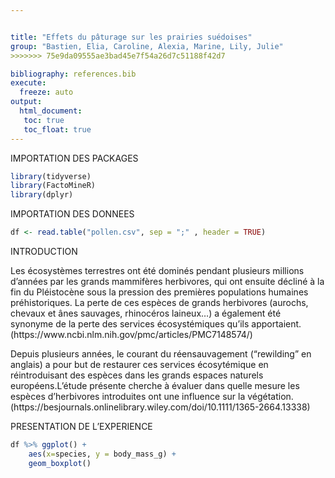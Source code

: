 ```yaml
---


title: "Effets du pâturage sur les prairies suédoises"
group: "Bastien, Elia, Caroline, Alexia, Marine, Lily, Julie" 
>>>>>>> 75e9da09555ae3bad45e7f54a26d7c51188f42d7

bibliography: references.bib
execute: 
  freeze: auto
output: 
  html_document:
   toc: true
   toc_float: true
---
```

IMPORTATION DES PACKAGES

```r
library(tidyverse)
library(FactoMineR)
library(dplyr)
```

IMPORTATION DES DONNEES

```r
df <- read.table("pollen.csv", sep = ";" , header = TRUE)
```

INTRODUCTION 

Les écosystèmes terrestres ont été dominés pendant plusieurs millions d'années par les grands mammifères herbivores, qui ont ensuite décliné à la fin du Pléistocène sous la pression des premières populations humaines préhistoriques. La perte de ces espèces de grands herbivores (aurochs, chevaux et ânes sauvages, rhinocéros laineux...) a également été synonyme de la perte des services écosystémiques qu'ils apportaient. (https://www.ncbi.nlm.nih.gov/pmc/articles/PMC7148574/)

Depuis plusieurs années, le courant du réensauvagement ("rewilding" en anglais) a pour but de restaurer ces services écosytémique en réintroduisant des espèces dans les grands espaces naturels européens.L'étude présente cherche à évaluer dans quelle mesure les espèces d'herbivores introduites ont une influence sur la végétation. (https://besjournals.onlinelibrary.wiley.com/doi/10.1111/1365-2664.13338)


PRESENTATION DE L'EXPERIENCE






```r
df %>% ggplot() +
	aes(x=species, y = body_mass_g) +
	geom_boxplot()  
```



